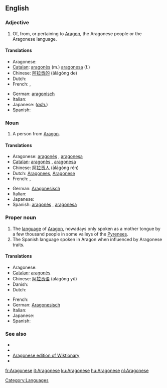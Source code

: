 ==English==
{{wikipedia|Aragonese language}}

===Adjective===
{{en-adj|-}}

# Of, from, or pertaining to [[Aragon]], the Aragonese people or the Aragonese language.

====Translations====
{{trans-top|from Aragon}}
* Aragonese: {{t+|an|aragonés|xs=Aragonese}}
* [[Catalan]]: [[aragonès]] (m.) [[aragonesa]] (f.)
* Chinese: [[阿拉贡的]] (ālāgòng de)
* Dutch: {{t+|nl|Aragonees}}
* French: {{t+|fr|aragonais|m}}, {{t+|fr|aragonaise|f}}
{{trans-mid}}
* German: [[aragonisch]]
* Italian: {{t-|it|aragonese}}
* Japanese: (''[[adnominal|adn.]]'') {{t|ja|アラゴンの|tr=Aragonno|sc=Jpan}}
* Spanish: {{t+|es|aragonés}}
{{trans-bottom}}

===Noun===
{{en-noun|pl=Aragonese}}

# A person from [[Aragon]].

====Translations====
{{trans-top|a person}}
* Aragonese: [[aragonés]] {{m}}, [[aragonesa]] {{f}}
* [[Catalan]]: [[aragonès]] {{m}}, [[aragonesa]] {{f}}
* Chinese: [[阿拉贡人]] (ālāgòng rén)
* Dutch: [[Aragonees]], {{m}} [[Aragonese]] {{f}}
* French: {{t+|fr|Aragonais|m}}, {{t+|fr|Aragonaise|f}}
{{trans-mid}}
* German: [[Aragonesisch]]
* Italian: {{t-|it|aragonese}}
* Japanese: {{t|ja|アラゴン人|tr=Aragon-jin|sc=Jpan}}
* Spanish: [[aragonés]] {{m}}, [[aragonesa]] {{f}}
{{trans-bottom}}

===Proper noun===
{{en-proper noun}}

# The [[language]] of [[Aragon]], nowadays only spoken as a mother tongue by a few thousand people in some valleys of the [[Pyrenees]].
# The Spanish language spoken in Aragon when influenced by Aragonese traits.

====Translations====
{{trans-top|the language of Aragon}}
* Aragonese: {{t+|an|aragonés|xs=Aragonese}}
* [[Catalan]]: [[aragonès]]
* Chinese: [[阿拉贡语]] (ālāgòng yǔ)
* Danish: {{t+|da|aragonisk}}
* Dutch: {{t+|nl|Aragonees}}
{{trans-mid}}
* French: {{t+|fr|aragonais|m}}
* German: [[Aragonesisch]]
* Italian: {{t-|it|aragonese}}
* Japanese: {{t+|ja|アラゴン語|tr=Aragon-go|sc=Jpan}}
* Spanish: {{t+|es|aragonés}}
{{trans-bottom}}

===See also===
{{interwiktionary|code=an}}

* {{langcat}}
* {{pedialite|Aragonese language}}
* [[:an:|Aragonese edition of Wiktionary]]
* {{ISO 639|link=Ethnologue|1code=an|lang=Aragonese|code=arg}}

[[Category:Languages]]

[[fr:Aragonese]]
[[it:Aragonese]]
[[ku:Aragonese]]
[[hu:Aragonese]]
[[nl:Aragonese]]